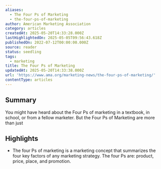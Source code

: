 ```yaml
---
aliases:
  - The Four Ps of Marketing
  - the-four-ps-of-marketing
author: American Marketing Association
category: articles
createdAt: 2025-05-20T14:33:28.000Z
lastHighlightedOn: 2025-05-05T09:56:43.618Z
publishedOn: 2022-07-12T00:00:00.000Z
source: reader
status: seedling
tags:
  - marketing
title: The Four Ps of Marketing
updatedAt: 2025-05-20T14:33:38.000Z
url: 'https://www.ama.org/marketing-news/the-four-ps-of-marketing/'
contentType: articles
---
```

## Summary

You might have heard about the Four Ps of marketing in a textbook, in school, or from a fellow marketer. But the Four Ps of Marketing are more than just

## Highlights

- The four Ps of marketing is a marketing concept that summarizes the four key factors of any marketing strategy. The four Ps are: product, price, place, and promotion.
